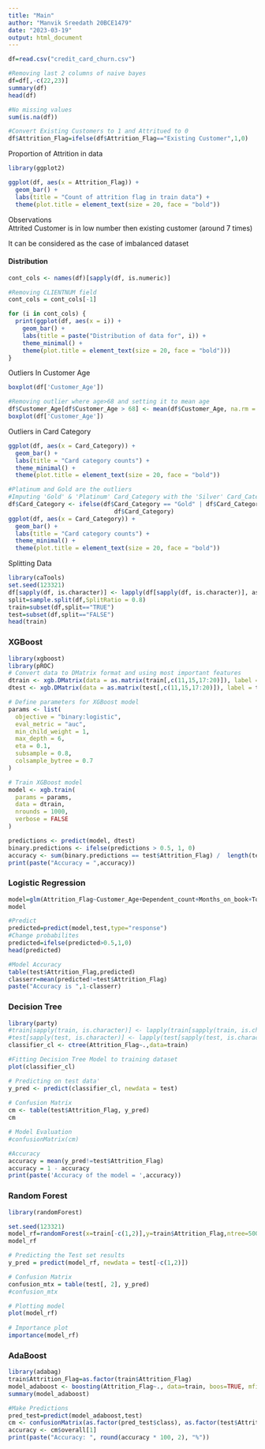 ```yaml
---
title: "Main"
author: "Manvik Sreedath 20BCE1479"
date: "2023-03-19"
output: html_document
---
```


```r
df=read.csv("credit_card_churn.csv")

#Removing last 2 columns of naive bayes
df=df[,-c(22,23)]
summary(df)
head(df)

#No missing values
sum(is.na(df))

#Convert Existing Customers to 1 and Attritued to 0
df$Attrition_Flag=ifelse(df$Attrition_Flag=="Existing Customer",1,0)
```

Proportion of Attrition in data
```r
library(ggplot2)

ggplot(df, aes(x = Attrition_Flag)) + 
  geom_bar() +
  labs(title = "Count of attrition flag in train data") +
  theme(plot.title = element_text(size = 20, face = "bold"))
```
Observations<br>
Attrited Customer is in low number then existing customer (around 7 times)<br>

It can be considered as the case of imbalanced dataset<br>


<h4>Distribution</h4>
```r
cont_cols <- names(df)[sapply(df, is.numeric)]

#Removing CLIENTNUM field
cont_cols = cont_cols[-1]

for (i in cont_cols) {
  print(ggplot(df, aes(x = i)) +
    geom_bar() +
    labs(title = paste("Distribution of data for", i)) +
    theme_minimal() +
    theme(plot.title = element_text(size = 20, face = "bold")))
}
```
Outliers In Customer Age
```r
boxplot(df['Customer_Age'])

#Removing outlier where age>68 and setting it to mean age
df$Customer_Age[df$Customer_Age > 68] <- mean(df$Customer_Age, na.rm = TRUE)
boxplot(df['Customer_Age'])
```
Outliers in Card Category
```r
ggplot(df, aes(x = Card_Category)) +
  geom_bar() +
  labs(title = "Card category counts") +
  theme_minimal() +
  theme(plot.title = element_text(size = 20, face = "bold"))

#Platinum and Gold are the outliers
#Imputing 'Gold' & 'Platinum' Card_Category with the 'Silver' Card_Category.
df$Card_Category <- ifelse(df$Card_Category == "Gold" | df$Card_Category == "Platinum","Silver",
                              df$Card_Category)
ggplot(df, aes(x = Card_Category)) +
  geom_bar() +
  labs(title = "Card category counts") +
  theme_minimal() +
  theme(plot.title = element_text(size = 20, face = "bold"))
```
Splitting Data
```r
library(caTools)
set.seed(123321)
df[sapply(df, is.character)] <- lapply(df[sapply(df, is.character)], as.factor)
split=sample.split(df,SplitRatio = 0.8)
train=subset(df,split=="TRUE")
test=subset(df,split=="FALSE")
head(train)
```
<h3>XGBoost</h3>
```r
library(xgboost)
library(pROC)
# Convert data to DMatrix format and using most important features
dtrain <- xgb.DMatrix(data = as.matrix(train[,c(11,15,17:20)]), label = train$Attrition_Flag)
dtest <- xgb.DMatrix(data = as.matrix(test[,c(11,15,17:20)]), label = test$Attrition_Flag)

# Define parameters for XGBoost model
params <- list(
  objective = "binary:logistic",
  eval_metric = "auc",
  min_child_weight = 1,
  max_depth = 6,
  eta = 0.1,
  subsample = 0.8,
  colsample_bytree = 0.7
)

# Train XGBoost model
model <- xgb.train(
  params = params,
  data = dtrain,
  nrounds = 1000,
  verbose = FALSE
)

predictions <- predict(model, dtest)
binary.predictions <- ifelse(predictions > 0.5, 1, 0)
accuracy <- sum(binary.predictions == test$Attrition_Flag) /  length(test$Attrition_Flag)
print(paste("Accuracy = ",accuracy))
```
<h3>Logistic Regression</h3>
```r

model=glm(Attrition_Flag~Customer_Age+Dependent_count+Months_on_book+Total_Relationship_Count+Months_Inactive_12_mon+Contacts_Count_12_mon+Credit_Limit+Total_Revolving_Bal+Avg_Open_To_Buy+Total_Amt_Chng_Q4_Q1+Total_Trans_Amt+Total_Trans_Ct+Total_Ct_Chng_Q4_Q1+Avg_Utilization_Ratio,data=train,family="binomial")
model

#Predict
predicted=predict(model,test,type="response")
#Change probabilites
predicted=ifelse(predicted>0.5,1,0)
head(predicted)

#Model Accuracy
table(test$Attrition_Flag,predicted)
classerr=mean(predicted!=test$Attrition_Flag)
paste("Accuracy is ",1-classerr)
```




<h3> Decision Tree</h3>
```r
library(party)
#train[sapply(train, is.character)] <- lapply(train[sapply(train, is.character)], as.factor)
#test[sapply(test, is.character)] <- lapply(test[sapply(test, is.character)], as.factor)
classifier_cl <- ctree(Attrition_Flag~.,data=train)

#Fitting Decision Tree Model to training dataset
plot(classifier_cl)

# Predicting on test data'
y_pred <- predict(classifier_cl, newdata = test)
 
# Confusion Matrix
cm <- table(test$Attrition_Flag, y_pred)
cm

# Model Evaluation
#confusionMatrix(cm)

#Accuracy
accuracy = mean(y_pred!=test$Attrition_Flag)
accuracy = 1 - accuracy
print(paste('Accuracy of the model = ',accuracy))
```
<h3>Random Forest</h3>
```r
library(randomForest)

set.seed(123321)
model_rf=randomForest(x=train[-c(1,2)],y=train$Attrition_Flag,ntree=500)
model_rf

# Predicting the Test set results
y_pred = predict(model_rf, newdata = test[-c(1,2)])

# Confusion Matrix
confusion_mtx = table(test[, 2], y_pred)
#confusion_mtx

# Plotting model
plot(model_rf)
  
# Importance plot
importance(model_rf)
```
<h3>AdaBoost </h3>
```r
library(adabag)
train$Attrition_Flag=as.factor(train$Attrition_Flag)
model_adaboost <- boosting(Attrition_Flag~., data=train, boos=TRUE, mfinal=50)
summary(model_adaboost)

#Make Predictions
pred_test=predict(model_adaboost,test)
cm <- confusionMatrix(as.factor(pred_test$class), as.factor(test$Attrition_Flag))
accuracy <- cm$overall[1]
print(paste("Accuracy: ", round(accuracy * 100, 2), "%"))
```
